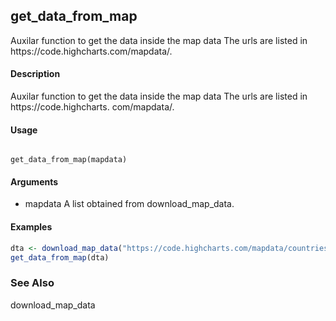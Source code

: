 ## get_data_from_map

Auxilar function to get the data inside the map data The urls are listed
in https://code.highcharts.com/mapdata/.

#### Description 

Auxilar function to get the data inside the map data The urls are listed in https://code.highcharts.
com/mapdata/.

####  Usage 
<pre><code>
get_data_from_map(mapdata)
</code></pre> 
#### Arguments 
 
* mapdata A list obtained from download_map_data.

#### Examples 
 ```r
dta <- download_map_data("https://code.highcharts.com/mapdata/countries/us/us-ca-all.js")
get_data_from_map(dta)
```



### See Also
download_map_data

